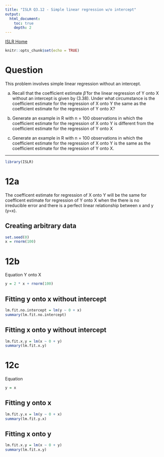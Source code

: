 ```yaml
---
title: "ISLR Q3.12 - Simple linear regression w/o intercept"
output:
  html_document:
    toc: true
    depth: 2
---
```


[ISLR Home](../index.html)

```r
knitr::opts_chunk$set(echo = TRUE)
```

# Question

This problem involves simple linear regression without an intercept.

(a) Recall that the coefficient estimate $\hat{\beta}$ for the linear regression of Y onto X without an intercept is given by (3.38). Under what circumstance is the coefficient estimate for the regression of X onto Y the same as the coefficient estimate for the regression of Y onto X?

(b) Generate an example in R with n = 100 observations in which the coefficient estimate for the regression of X onto Y is different from the coefficient estimate for the regression of Y onto X

(c) Generate an example in R with n = 100 observations in which the coefficient estimate for the regression of X onto Y is the same as the coefficient estimate for the regression of Y onto X.

***

```r
library(ISLR)
```


# 12a

The coefficent estimate for regression of X onto Y will be the same for coefficent 
estimate for regression of Y onto X when the there is no irreducible error and 
there is a perfect linear relationship between x and y (y=x).

## Creating arbitrary data

```r
set.seed(0)
x = rnorm(100)
```

# 12b

Equation Y onto X

```r
y = 2 * x + rnorm(100)
```

## Fitting y onto x without intercept

```r
lm.fit.no.intercept = lm(y ~ 0 + x)
summary(lm.fit.no.intercept)
```


## Fitting x onto y without intercept

```r
lm.fit.x.y = lm(x ~ 0 + y)
summary(lm.fit.x.y)
```


# 12c

Equation
```r
y = x
```

## Fitting y onto x

```r
lm.fit.y.x = lm(y ~ 0 + x)
summary(lm.fit.y.x)
```

## Fitting x onto y

```r
lm.fit.x.y = lm(x ~ 0 + y)
summary(lm.fit.x.y)
```




